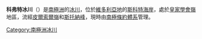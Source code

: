 {{unreferenced|time=2014-01-27T18:07:10+00:00}}
{{Coord|77|54|S|163|4|E|source:GNIS|display=title}}

'''科弗特冰川'''（{{lang-en|Covert Glacier}}）是[[南極洲|南極洲]]的[[冰川|冰川]]，位於[[維多利亞地|維多利亞地]]的[[斯科特海岸|斯科特海岸]]，處於[[皇家學會嶺|皇家學會嶺]]地區，流經[[皮爾索爾嶺|皮爾索爾嶺]]和[[斯托納峰|斯托納峰]]，現時由[[南極條約體系|南極條約體系]]管理。

{{DEFAULTSORT:Covert Glacier}}
[[Category:南極洲冰川|Category:南極洲冰川]]


{{ScottCoast-geo-stub}}